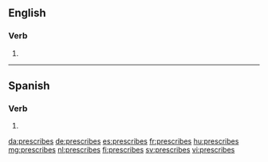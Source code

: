 ==English==

===Verb===
{{head|en|verb form}}

# {{en-third-person singular of|prescribe}}

----

==Spanish==

===Verb===
{{es-verb-form}}

# {{es-verb form of|ending=ir|mood=indicative|tense=present|pers=2|formal=no|number=singular|prescribir}}

[[da:prescribes]]
[[de:prescribes]]
[[es:prescribes]]
[[fr:prescribes]]
[[hu:prescribes]]
[[mg:prescribes]]
[[nl:prescribes]]
[[fi:prescribes]]
[[sv:prescribes]]
[[vi:prescribes]]